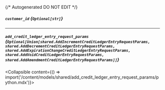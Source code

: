 {/* Autogenerated DO NOT EDIT  */}

##### `customer_id` *{`Optional[str]`}*

---
##### `add_credit_ledger_entry_request_params` *{`Optional[Union[shared.AddIncrementCreditLedgerEntryRequestParams, shared.AddDecrementCreditLedgerEntryRequestParams, shared.AddExpirationChangeCreditLedgerEntryRequestParams, shared.AddVoidCreditLedgerEntryRequestParams, shared.AddAmendmentCreditLedgerEntryRequestParams]]`}*
<Collapsible content={() => import('/content/models/shared/add_credit_ledger_entry_request_params/python.mdx')}>
</Collapsible>

